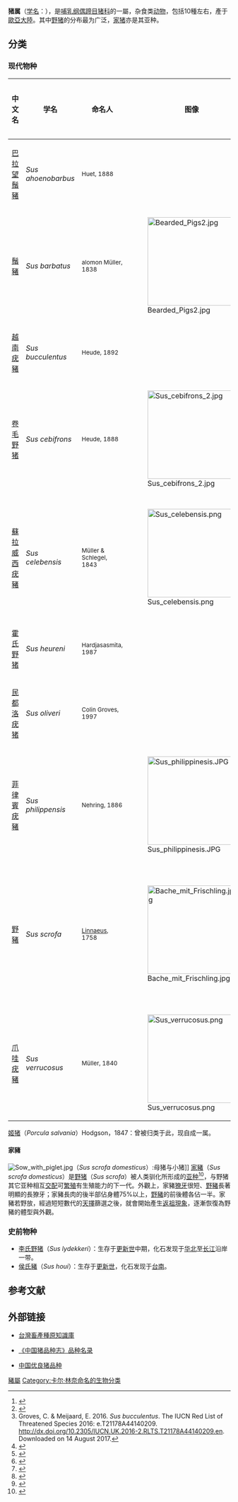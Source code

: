 {{Automatic Taxobox
| image = Wildschweinbache mit vier ihrer Frischlinge.JPG
| image_width = 250px
| image_caption = [[野猪|野猪]] ''Sus scrofa''
| taxon= Sus
| authority = [[Linnaeus|Linnaeus]], 1758
| type_species =[[野豬|野豬]]<br>''Sus scrofa''
| type_species_authority =Linnaeus, 1758
| subdivision_ranks = [[種|種]]
| subdivision = 
*[[巴拉望鬚豬|巴拉望鬚豬]] ''S. ahoenobarbus''
*[[鬚豬|鬚豬]] ''S. barbatus''
*{{绝灭}}[[越南疣豬|越南疣豬]] ''S. bucculentus''
*[[卷毛野猪|卷毛野猪]] ''S. cebifrons''
*[[蘇拉威西島疣豬|蘇拉威西島疣豬]] ''S. celebensis''
**[[帝汶疣豬|帝汶疣豬]] ''S. c. timoriensis''
*[[霍氏疣猪|霍氏疣猪]] ''S. heureni''
*[[民都洛疣猪|民都洛疣猪]] ''S. oliveri''
*[[菲律賓疣豬|菲律賓疣豬]] ''S. philippensis''
*[[野豬|野豬]] ''S. scrofa''
**[[家猪|家猪]] ''S. s. domesticus''
*[[爪哇疣豬|爪哇疣豬]] ''S. verrucosus''
}}

'''猪属'''（[[学名|学名]]：''{{lang|la|Sus}}''），是[[哺乳纲|哺乳纲]][[偶蹄目|偶蹄目]][[猪科|猪科]]的一屬，杂食类[[动物|动物]]，包括10種左右，產于[[歐亞大陸|歐亞大陸]]。其中[[野猪|野猪]]的分布最为广泛，[[家猪|家猪]]亦是其亚种。

==分类==
===现代物种===
{| class="sortable wikitable"
!中文名!!学名!!命名人!!图像!!分布!!保护现况
|-
|[[巴拉望鬚豬|巴拉望鬚豬]] 
|''Sus ahoenobarbus'' 
| <small>Huet, 1888</small>
|
|[[菲律宾|菲律宾]][[巴拉望|巴拉望]]
|[[易危|易危]]<ref>{{IUCN2008|assessors=Oliver, W.|year=2008|id=21177|title=Sus ahoenobarbus|downloaded=2009-4-5}}</ref>
|-
|[[鬚豬|鬚豬]] 
|''Sus barbatus''
| <small>alomon Müller, 1838</small>
|[[File:Bearded_Pigs2.jpg|200px]]
|[[苏门答腊|苏门答腊]]、[[马来半岛|马来半岛]]、[[婆罗洲|婆罗洲]]
|[[易危|易危]]<ref>{{IUCN2008|assessors=Kawanishi, K., Gumal, M. & Oliver, W.|year=2008|id=41772|title=Sus barbatus|downloaded=2009-4-5}}</ref>
|-
|{{绝灭}}[[越南疣豬|越南疣豬]]
| ''Sus bucculentus''
|<small>Heude, 1892</small>
|
|[[越南|越南]]、[[寮国|寮国]]
|[[绝灭|绝灭]]<ref>Groves, C. & Meijaard, E. 2016. ''Sus bucculentus''. The IUCN Red List of Threatened Species 2016: e.T21178A44140209. http://dx.doi.org/10.2305/IUCN.UK.2016-2.RLTS.T21178A44140209.en. Downloaded on 14 August 2017.</ref>
|-
|[[卷毛野猪|卷毛野猪]]
|''Sus cebifrons''
|<small>Heude, 1888</small>
|[[File:Sus_cebifrons_2.jpg|200px]]
|[[菲律宾|菲律宾]][[米沙鄢群島|米沙鄢群島]]
|[[极危|极危]]<ref>{{IUCN2008|assessors=Oliver, W.|year=2008|id=21175|title=Sus cebifrons|downloaded=2009-4-5}}</ref>
|-
|[[蘇拉威西疣豬|蘇拉威西疣豬]]
|''Sus celebensis''
|<small>Müller & Schlegel, 1843</small>
|[[File:Sus_celebensis.png|200px]]
|[[苏拉威西|苏拉威西]]；人为引入到[[帝汶岛|帝汶岛]]等周边岛屿
|[[近危|近危]]<ref>{{IUCN2008|assessors=Burton, J. & Macdonald, A.A.|year=2008|id=41773|title=Sus celebensis|downloaded=2009-4-5}}</ref>
|-
|[[霍氏野猪|霍氏野猪]]
|''Sus heureni''
|<small>Hardjasasmita, 1987</small>
|
|[[南亚|南亚]]
|未评估
|-
|[[民都洛疣猪|民都洛疣猪]]
|''Sus oliveri''
|<small>Colin Groves, 1997</small>
|
|[[菲律宾|菲律宾]][[民都洛岛|民都洛岛]]
|[[濒危|濒危]]<ref>{{IUCN2008|assessors=|year=2008|id=136340|title=Sus oliveri|downloaded=2009-4-5}}</ref>
|-
|[[菲律賓疣豬|菲律賓疣豬]] 
|''Sus philippensis''
|<small>Nehring, 1886</small>
|[[File:Sus_philippinesis.JPG|200px]]
|[[菲律宾|菲律宾]]大部
|[[易危|易危]]<ref>{{IUCN2008|assessors=Oliver, W. & Heaney, L.|year=2008|id=21176|title=Sus philippensis|downloaded=2009-4-5}}</ref>
|-
|[[野豬|野豬]] 
|''Sus scrofa''
|<small>[[Linnaeus|Linnaeus]], 1758</small>
|[[File:Bache_mit_Frischling.jpg|200px]]
|[[欧亚大陆|欧亚大陆]]、[[北非|北非]]、人为引入到[[美洲|美洲]]、[[大洋洲|大洋洲]]等地
|[[无危|无危]]<ref>{{IUCN2008|assessors=Oliver, W. & Leus, K.|year=2008|id=41775|title=Sus scrofa|downloaded=2009-4-5}}</ref>
|-
|[[爪哇疣豬|爪哇疣豬]] 
|''Sus verrucosus''
|<small>Müller, 1840</small>
|[[File:Sus_verrucosus.png|200px]]
|[[爪哇岛|爪哇岛]]、[[巴韦安岛|巴韦安岛]]
|[[濒危|濒危]]<ref>{{IUCN2008|assessors=Semiadi, G., Meijaard, E. & Oliver, W.|year=2008|id=21174|title=Sus verrucosus|downloaded=2009-4-5}}</ref>
|}
[[姬猪|姬猪]]（''Porcula salvania''）Hodgson，1847：曾被归类于此，现自成一属。

==== 家豬 ====
{{main|家豬}}
[[File:Sow_with_piglet.jpg|thumb]]（''Sus scrofa domesticus''）:母猪与小猪]]
[[家豬|家豬]]（''Sus scrofa domesticus''）是[[野猪|野猪]]（''Sus scrofa''）被人类驯化所形成的[[亚种|亚种]]<ref name="Nera">{{it icon}}{{cite book en|author=Scheggi, Massimo|title=La Bestia Nera: Caccia al Cinghiale fra Mito, Storia e Attualità|year=1999|pages=pp.201|id=ISBN 978-88-253-7904-4}}</ref>，与野猪其它亚种相互[[交配|交配]]可[[繁殖|繁殖]]有生殖能力的下一代。外觀上，家豬[[獠牙|獠牙]]很短、[[野豬|野豬]]長著明顯的長獠牙；家豬長肉的後半部佔身體75%以上，[[野豬|野豬]]的前後體各佔一半。家豬若野放，經過短短數代的[[天擇|天擇]]篩選之後，就會開始產生[[返祖現象|返祖現象]]，逐漸恢復為野豬的體型與外觀。

===史前物种===
*[[李氏野猪|李氏野猪]]（''Sus lydekkeri''）{{small|Zdansky，1928}}：生存于[[更新世|更新世]]中期，化石发现于[[华北|华北]]至[[长江|长江]]沿岸一带。{{r|董为}}
*[[侯氏豬|侯氏豬]]（''Sus houi ''）{{small|Qi et al., 1999 }}：生存于[[更新世|更新世]]，化石发现于[[台南|台南]]。

== 参考文献 ==
{{reflist|refs=
<ref name="董为">董为, 房迎三. [http://www.ivpp.cas.cn/jgsz/gkxh/gjzdwxh/nhlwj/201201/P020120118398062118878.pdf 记南京汤山驼子洞的早更新世李氏野猪][A]. 见: 董为. 第十一届中国古脊椎动物学学术年会论文集[C]. 北京：海洋出版社, 2008: 53-63</ref>
}}

== 外部链接 ==
{{Commons category|Sus}}
{{Wikispecies|Sus}}
* {{zh-hant}}[http://agrkb.angrin.tlri.gov.tw/ 台灣畜產種原知識庫] {{Wayback|url=http://agrkb.angrin.tlri.gov.tw/ |date=20111030150237 }}
* {{zh-hans}}[https://web.archive.org/web/20160311194749/http://zzpig.com/article/showarticle.asp?articleid=51 《中国猪品种志》品种名录]
* {{zh-hans}}[http://www.hudong.com/wiki/%E4%B8%AD%E5%9B%BD%E4%BC%98%E8%89%AF%E7%8C%AA%E5%93%81%E7%A7%8D 中国优良猪品种]{{Dead link|date=2020年6月 |bot=InternetArchiveBot |fix-attempted=yes }}

{{Artiodactyla|S.}}
{{Taxonbar|from=Q10798}}

[[Category:豬屬|]]
[[Category:卡尔·林奈命名的生物分类|Category:卡尔·林奈命名的生物分类]]